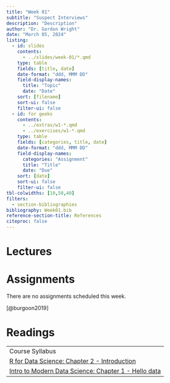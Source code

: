 ```yaml
---
title: "Week 01"
subtitle: "Suspect Interviews"
description: "Description"
author: "Dr. Gordon Wright"
date: "March 05, 2024"
listing:
  - id: slides
    contents:
      - ../slides/week-01/*.qmd
    type: table
    fields: [title, date]
    date-format: "ddd, MMM DD"
    field-display-names:
      title: "Topic"
      date: "Date"
    sort: [filename]
    sort-ui: false
    filter-ui: false
  - id: for geeks
    contents:
      - ../extras/w1-*.qmd
      - ../exercises/w1-*.qmd
    type: table
    fields: [categories, title, date]
    date-format: "ddd, MMM DD"
    field-display-names:
      categories: "Assignment"
      title: "Title"
      date: "Due"
    sort: [date]
    sort-ui: false
    filter-ui: false
tbl-colwidths: [10,50,40]
filters:
  - section-bibliographies
bibliography: Week01.bib
reference-section-title: References
citeproc: false
---
```


# Lectures

::: {#slides}
:::

# Assignments

There are no assignments scheduled this week.

[@burgoon2019]

# Readings

|                                                                                                           |
|------------------------------------------------------------------------|
| Course Syllabus                                                                                           |
| [R for Data Science: Chapter 2 - Introduction](https://r4ds.had.co.nz/explore-intro.html)                 |
| [Intro to Modern Data Science: Chapter 1 - Hello data](https://openintro-ims.netlify.app/data-hello.html) |
